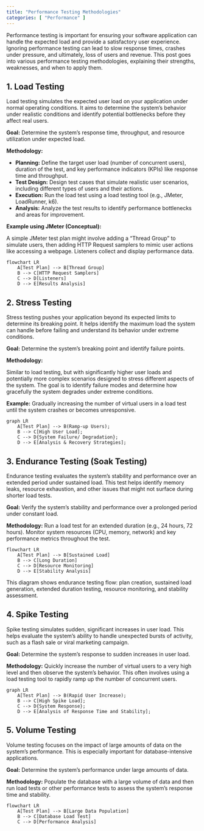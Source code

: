 ```yaml
---
title: "Performance Testing Methodologies"
categories: [ "Performance" ]
---
```


Performance testing is important for ensuring your software application can handle the expected load and provide a satisfactory user experience. Ignoring performance testing can lead to slow response times, crashes under pressure, and ultimately, loss of users and revenue. This post goes into various performance testing methodologies, explaining their strengths, weaknesses, and when to apply them.

## 1. Load Testing

Load testing simulates the expected user load on your application under normal operating conditions. It aims to determine the system's behavior under realistic conditions and identify potential bottlenecks before they affect real users.

**Goal:** Determine the system's response time, throughput, and resource utilization under expected load.

**Methodology:**

-   **Planning:** Define the target user load (number of concurrent users), duration of the test, and key performance indicators (KPIs) like response time and throughput.
-   **Test Design:** Design test cases that simulate realistic user scenarios, including different types of users and their actions.
-   **Execution:** Run the load test using a load testing tool (e.g., JMeter, LoadRunner, k6).
-   **Analysis:** Analyze the test results to identify performance bottlenecks and areas for improvement.

**Example using JMeter (Conceptual):**

A simple JMeter test plan might involve adding a "Thread Group" to simulate users, then adding HTTP Request samplers to mimic user actions like accessing a webpage. Listeners collect and display performance data.

```mermaid
flowchart LR
    A[Test Plan] --> B[Thread Group]
    B --> C[HTTP Request Samplers]
    C --> D[Listeners]
    D --> E[Results Analysis]
```

## 2. Stress Testing

Stress testing pushes your application beyond its expected limits to determine its breaking point. It helps identify the maximum load the system can handle before failing and understand its behavior under extreme conditions.

**Goal:** Determine the system's breaking point and identify failure points.

**Methodology:**

Similar to load testing, but with significantly higher user loads and potentially more complex scenarios designed to stress different aspects of the system. The goal is to identify failure modes and determine how gracefully the system degrades under extreme conditions.

**Example:** Gradually increasing the number of virtual users in a load test until the system crashes or becomes unresponsive.

```mermaid
graph LR
    A[Test Plan] --> B(Ramp-up Users);
    B --> C[High User Load];
    C --> D{System Failure/ Degradation};
    D --> E[Analysis & Recovery Strategies];
```


## 3. Endurance Testing (Soak Testing)

Endurance testing evaluates the system's stability and performance over an extended period under sustained load. This test helps identify memory leaks, resource exhaustion, and other issues that might not surface during shorter load tests.

**Goal:** Verify the system's stability and performance over a prolonged period under constant load.

**Methodology:** Run a load test for an extended duration (e.g., 24 hours, 72 hours). Monitor system resources (CPU, memory, network) and key performance metrics throughout the test.

```mermaid
flowchart LR
    A[Test Plan] --> B[Sustained Load]
    B --> C[Long Duration]
    C --> D[Resource Monitoring]
    D --> E[Stability Analysis]

```

This diagram shows endurance testing flow: plan creation, sustained load generation, extended duration testing, resource monitoring, and stability assessment.

## 4. Spike Testing

Spike testing simulates sudden, significant increases in user load. This helps evaluate the system's ability to handle unexpected bursts of activity, such as a flash sale or viral marketing campaign.

**Goal:** Determine the system's response to sudden increases in user load.

**Methodology:** Quickly increase the number of virtual users to a very high level and then observe the system's behavior. This often involves using a load testing tool to rapidly ramp up the number of concurrent users.

```mermaid
graph LR
    A[Test Plan] --> B(Rapid User Increase);
    B --> C[High Spike Load];
    C --> D{System Response};
    D --> E[Analysis of Response Time and Stability];

```

## 5. Volume Testing

Volume testing focuses on the impact of large amounts of data on the system's performance. This is especially important for database-intensive applications.

**Goal:** Determine the system's performance under large amounts of data.

**Methodology:** Populate the database with a large volume of data and then run load tests or other performance tests to assess the system's response time and stability.

```mermaid
flowchart LR
    A[Test Plan] --> B[Large Data Population]
    B --> C[Database Load Test]
    C --> D[Performance Analysis]

```